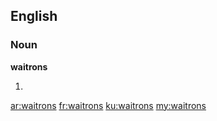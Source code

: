 ==English==

===Noun===
'''waitrons'''

# {{plural of|[[waitron]]}}

[[ar:waitrons]]
[[fr:waitrons]]
[[ku:waitrons]]
[[my:waitrons]]